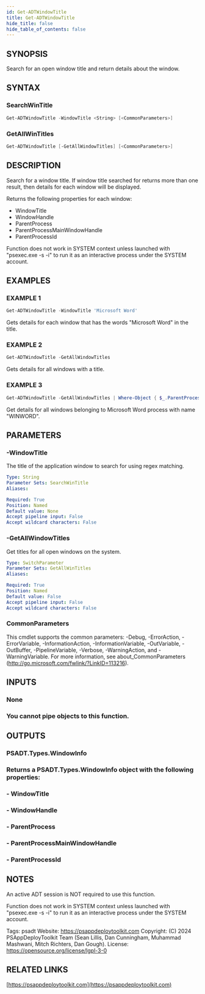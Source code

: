 ```yaml
---
id: Get-ADTWindowTitle
title: Get-ADTWindowTitle
hide_title: false
hide_table_of_contents: false
---
```


## SYNOPSIS

Search for an open window title and return details about the window.

## SYNTAX

### SearchWinTitle

```powershell
Get-ADTWindowTitle -WindowTitle <String> [<CommonParameters>]
```

### GetAllWinTitles

```powershell
Get-ADTWindowTitle [-GetAllWindowTitles] [<CommonParameters>]
```

## DESCRIPTION

Search for a window title.
If window title searched for returns more than one result, then details for each window will be displayed.

Returns the following properties for each window:
- WindowTitle
- WindowHandle
- ParentProcess
- ParentProcessMainWindowHandle
- ParentProcessId

Function does not work in SYSTEM context unless launched with "psexec.exe -s -i" to run it as an interactive process under the SYSTEM account.

## EXAMPLES

### EXAMPLE 1

```powershell
Get-ADTWindowTitle -WindowTitle 'Microsoft Word'
```

Gets details for each window that has the words "Microsoft Word" in the title.

### EXAMPLE 2

```powershell
Get-ADTWindowTitle -GetAllWindowTitles
```

Gets details for all windows with a title.

### EXAMPLE 3

```powershell
Get-ADTWindowTitle -GetAllWindowTitles | Where-Object { $_.ParentProcess -eq 'WINWORD' }
```

Get details for all windows belonging to Microsoft Word process with name "WINWORD".

## PARAMETERS

### -WindowTitle

The title of the application window to search for using regex matching.

```yaml
Type: String
Parameter Sets: SearchWinTitle
Aliases:

Required: True
Position: Named
Default value: None
Accept pipeline input: False
Accept wildcard characters: False
```

### -GetAllWindowTitles

Get titles for all open windows on the system.

```yaml
Type: SwitchParameter
Parameter Sets: GetAllWinTitles
Aliases:

Required: True
Position: Named
Default value: False
Accept pipeline input: False
Accept wildcard characters: False
```

### CommonParameters

This cmdlet supports the common parameters: -Debug, -ErrorAction, -ErrorVariable, -InformationAction, -InformationVariable, -OutVariable, -OutBuffer, -PipelineVariable, -Verbose, -WarningAction, and -WarningVariable.
For more information, see about_CommonParameters (http://go.microsoft.com/fwlink/?LinkID=113216).

## INPUTS

### None

### You cannot pipe objects to this function.
## OUTPUTS

### PSADT.Types.WindowInfo

### Returns a PSADT.Types.WindowInfo object with the following properties:
### - WindowTitle
### - WindowHandle
### - ParentProcess
### - ParentProcessMainWindowHandle
### - ParentProcessId
## NOTES
An active ADT session is NOT required to use this function.

Function does not work in SYSTEM context unless launched with "psexec.exe -s -i" to run it as an interactive process under the SYSTEM account.

Tags: psadt
Website: https://psappdeploytoolkit.com
Copyright: (C) 2024 PSAppDeployToolkit Team (Sean Lillis, Dan Cunningham, Muhammad Mashwani, Mitch Richters, Dan Gough).
License: https://opensource.org/license/lgpl-3-0

## RELATED LINKS

[https://psappdeploytoolkit.com](https://psappdeploytoolkit.com)
